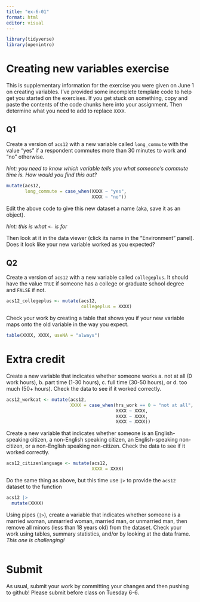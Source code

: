```yaml
---
title: "ex-6-01"
format: html
editor: visual
---
```


```r
library(tidyverse)
library(openintro)
```

# Creating new variables exercise

This is supplementary information for the exercise you were given on June 1 on creating variables.
I've provided some incomplete template code to help get you started on the exercises.
If you get stuck on something, copy and paste the contents of the code chunks here into your assignment.
Then determine what you need to add to replace `XXXX`.

## Q1

Create a version of `acs12` with a new variable called `long_commute` with the value "yes" if a respondent commutes more than 30 minutes to work and "no" otherwise.

*hint: you need to know which variable tells you what someone's commute time is. How would you find this out?*

```r
mutate(acs12, 
       long_commute = case_when(XXXX ~ "yes",
                                XXXX ~ "no"))
```

Edit the above code to give this new dataset a name (aka, save it as an object).

*hint: this is what `<-` is for*

Then look at it in the data viewer (click its name in the "Environment" panel).
Does it look like your new variable worked as you expected?

## Q2

Create a version of `acs12` with a new variable called `collegeplus`.
It should have the value `TRUE` if someone has a college or graduate school degree and `FALSE` if not.

```r
acs12_collegeplus <- mutate(acs12,
                            collegeplus = XXXX)
```

Check your work by creating a table that shows you if your new variable maps onto the old variable in the way you expect.

```r
table(XXXX, XXXX, useNA = "always")
```

# Extra credit

Create a new variable that indicates whether someone works a.
not at all (0 work hours), b.
part time (1-30 hours), c.
full time (30-50 hours), or d.
too much (50+ hours).
Check the data to see if it worked correctly.

```r
acs12_workcat <- mutate(acs12,
                        XXXX = case_when(hrs_work == 0 ~ "not at all",
                                         XXXX ~ XXXX,
                                         XXXX ~ XXXX,
                                         XXXX ~ XXXX))
```

Create a new variable that indicates whether someone is an English-speaking citizen, a non-English speaking citizen, an English-speaking non-citizen, or a non-English speaking non-citizen.
Check the data to see if it worked correctly.

```r
acs12_citizenlanguage <- mutate(acs12,
                                XXXX = XXXX)
```

Do the same thing as above, but this time use `|>` to provide the `acs12` dataset to the function

```r
acs12 |> 
  mutate(XXXX)
```

Using pipes (`|>`), create a variable that indicates whether someone is a married woman, unmarried woman, married man, or unmarried man, then remove all minors (less than 18 years old) from the dataset.
Check your work using tables, summary statistics, and/or by looking at the data frame.
*This one is challenging!*

```r

```

# Submit

As usual, submit your work by committing your changes and then pushing to github!
Please submit before class on Tuesday 6-6.
